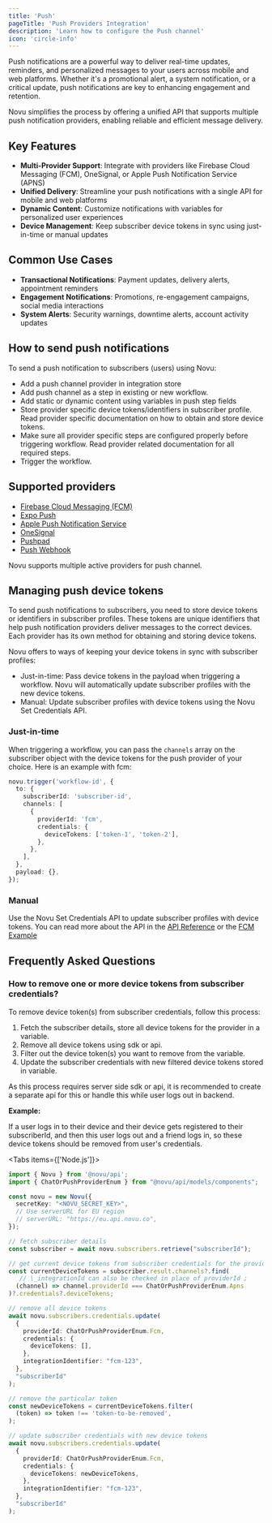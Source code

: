 ```yaml
---
title: 'Push'
pageTitle: 'Push Providers Integration'
description: 'Learn how to configure the Push channel'
icon: 'circle-info'
---
```



Push notifications are a powerful way to deliver real-time updates, reminders, and personalized messages to your users across mobile and web platforms.
Whether it's a promotional alert, a system notification, or a critical update, push notifications are key to enhancing engagement and retention.

Novu simplifies the process by offering a unified API that supports multiple push notification providers, enabling reliable and efficient message delivery.

## Key Features

- **Multi-Provider Support**: Integrate with providers like Firebase Cloud Messaging (FCM), OneSignal, or Apple Push Notification Service (APNS)
- **Unified Delivery**: Streamline your push notifications with a single API for mobile and web platforms
- **Dynamic Content**: Customize notifications with variables for personalized user experiences
- **Device Management**: Keep subscriber device tokens in sync using just-in-time or manual updates

## Common Use Cases

- **Transactional Notifications**: Payment updates, delivery alerts, appointment reminders
- **Engagement Notifications**: Promotions, re-engagement campaigns, social media interactions
- **System Alerts**: Security warnings, downtime alerts, account activity updates

## How to send push notifications

To send a push notification to subscribers (users) using Novu:

- Add a push channel provider in integration store
- Add push channel as a step in existing or new workflow.
- Add static or dynamic content using variables in push step fields
- Store provider specific device tokens/identifiers in subscriber profile. Read provider specific documentation on how to obtain and store device tokens.
- Make sure all provider specific steps are configured properly before triggering workflow. Read provider related documentation for all required steps.
- Trigger the workflow.

## Supported providers

- [Firebase Cloud Messaging (FCM)](/platform/integrations/push/fcm)
- [Expo Push](/platform/integrations/push/expo-push)
- [Apple Push Notification Service](/platform/integrations/push/apns)
- [OneSignal](/platform/integrations/push/onesignal)
- [Pushpad](/platform/integrations/push/pushpad)
- [Push Webhook](/platform/integrations/push/push-webhook)

<Callout>Novu supports multiple active providers for push channel.</Callout>

## Managing push device tokens

To send push notifications to subscribers, you need to store device tokens or identifiers in subscriber profiles. These tokens are unique identifiers that help push notification providers deliver messages to the correct devices. Each provider has its own method for obtaining and storing device tokens.

Novu offers to ways of keeping your device tokens in sync with subscriber profiles:

- Just-in-time: Pass device tokens in the payload when triggering a workflow. Novu will automatically update subscriber profiles with the new device tokens.
- Manual: Update subscriber profiles with device tokens using the Novu Set Credentials API.

### Just-in-time

When triggering a workflow, you can pass the `channels` array on the subscriber object with the device tokens for the push provider of your choice. Here is an example with fcm:

```typescript
novu.trigger('workflow-id', {
  to: {
    subscriberId: 'subscriber-id',
    channels: [
      {
        providerId: 'fcm',
        credentials: {
          deviceTokens: ['token-1', 'token-2'],
        },
      },
    ],
  },
  payload: {},
});
```

### Manual

Use the Novu Set Credentials API to update subscriber profiles with device tokens. You can read more about the API in the [API Reference](/api-reference/subscribers/update-provider-credentials) or the [FCM Example](/platform/integrations/push/fcm#setting-device-token)

## Frequently Asked Questions

### How to remove one or more device tokens from subscriber credentials?

To remove device token(s) from subscriber credentials, follow this process:
1. Fetch the subscriber details, store all device tokens for the provider in a variable.
2. Remove all device tokens using sdk or api.
3. Filter out the device token(s) you want to remove from the variable.
4. Update the subscriber credentials with new filtered device tokens stored in variable.

As this process requires server side sdk or api, it is recommended to create a separate api for this or handle this while user logs out in backend.

**Example:**

If a user logs in to their device and their device gets registered to their subscriberId, and then this user logs out and a friend logs in, so these device tokens should be removed from user's credentials.

<Tabs items={['Node.js']}>
<Tab value="Node.js">
```ts
import { Novu } from '@novu/api';
import { ChatOrPushProviderEnum } from "@novu/api/models/components";

const novu = new Novu({
  secretKey: "<NOVU_SECRET_KEY>",
  // Use serverURL for EU region
  // serverURL: "https://eu.api.novu.co",
});

// fetch subscriber details
const subscriber = await novu.subscribers.retrieve("subscriberId");

// get current device tokens from subscriber credentials for the provider
const currentDeviceTokens = subscriber.result.channels?.find(
   // \_integrationId can also be checked in place of providerId ;
  (channel) => channel.providerId === ChatOrPushProviderEnum.Apns
)?.credentials?.deviceTokens;

// remove all device tokens
await novu.subscribers.credentials.update(
  {
    providerId: ChatOrPushProviderEnum.Fcm,
    credentials: {
      deviceTokens: [],
    },
    integrationIdentifier: "fcm-123",
  },
  "subscriberId"
);

// remove the particular token
const newDeviceTokens = currentDeviceTokens.filter(
  (token) => token !== 'token-to-be-removed',
);

// update subscriber credentials with new device tokens
await novu.subscribers.credentials.update(
  {
    providerId: ChatOrPushProviderEnum.Fcm,
    credentials: {
      deviceTokens: newDeviceTokens,
    },
    integrationIdentifier: "fcm-123",
  },
  "subscriberId"
);
```
  </Tab>
</Tabs>
